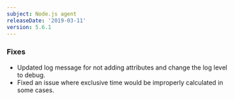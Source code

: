 ```yaml
---
subject: Node.js agent
releaseDate: '2019-03-11'
version: 5.6.1
---
```


### Fixes

* Updated log message for not adding attributes and change the log level to debug.
* Fixed an issue where exclusive time would be improperly calculated in some cases.
